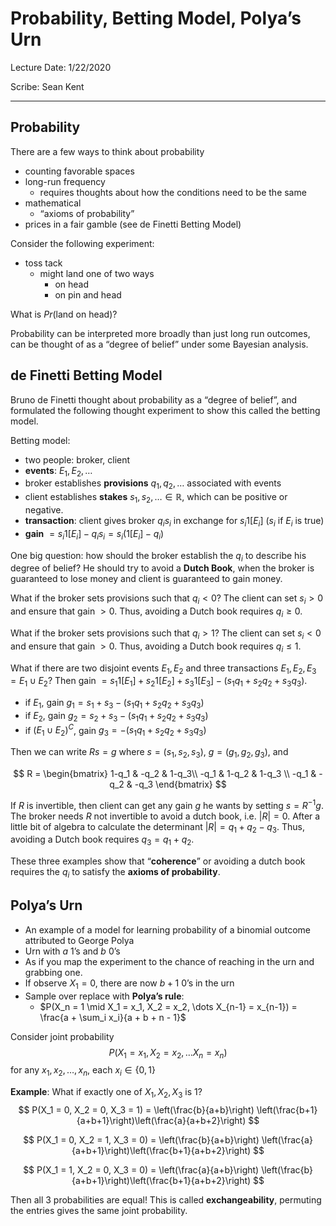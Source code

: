# Probability, Betting Model, Polya's Urn {#lecture1}

Lecture Date: 1/22/2020

Scribe: Sean Kent

***

## Probability


There are a few ways to think about probability

- counting favorable spaces
- long-run frequency
  - requires thoughts about how the conditions need to be the same
- mathematical
  - "axioms of probability"
- prices in a fair gamble (see de Finetti Betting Model)

Consider the following experiment:

- toss tack
  - might land one of two ways
    - on head
    - on pin and head


What is $Pr(\textrm{land on head})$? 


Probability can be interpreted more broadly than just long run outcomes, can be thought of as a "degree of belief" under some Bayesian analysis.

## de Finetti Betting Model

Bruno de Finetti thought about probability as a "degree of belief", and formulated the following thought experiment to show this called the betting model.  

Betting model: 

  - two people: broker, client
  - **events**: $E_1, E_2, \dots$
  - broker establishes **provisions** $q_1, q_2, \dots$ associated with events
  - client establishes **stakes** $s_1, s_2, \dots \in \mathbb{R}$, which can be positive or negative.
  - **transaction**: client gives broker $q_i s_i$ in exchange for $s_i 1[E_i]$ ($s_i$ if $E_i$ is true)
  - **gain** $= s_i 1[E_i] - q_i s_i = s_i \left( 1[E_i] - q_i \right)$ 

One big question: how should the broker establish the $q_i$ to describe his degree of belief?  He should try to avoid a **Dutch Book**, when the broker is guaranteed to lose money and client is guaranteed to gain money.  

What if the broker sets provisions such that $q_i < 0$?  The client can set $s_i > 0$ and ensure that gain $> 0$.  Thus, avoiding a Dutch book requires $q_i \geq 0$.

What if the broker sets provisions such that $q_i > 1$?  The client can set $s_i < 0$ and ensure that gain $> 0$.  Thus, avoiding a Dutch book requires $q_i \leq 1$.

What if there are two disjoint events $E_1, E_2$ and three transactions $E_1, E_2, E_3 = E_1 \cup E_2$?  Then gain $= s_1 1[E_1] + s_2 1[E_2] + s_3 1[E_3] - (s_1 q_1 + s_2 q_2 + s_3 q_3)$.  

  - if $E_1$, gain $g_1 = s_1 + s_3 - (s_1 q_1 + s_2 q_2 + s_3 q_3)$
  - if $E_2$, gain $g_2 = s_2 + s_3 - (s_1 q_1 + s_2 q_2 + s_3 q_3)$
  - if $(E_1 \cup E_2)^C$, gain $g_3 =  - (s_1 q_1 + s_2 q_2 + s_3 q_3)$

Then we can write $R s = g$ where $s = (s_1, s_2, s_3)$, $g = (g_1, g_2, g_3)$, and 

$$
R = \begin{bmatrix} 1-q_1 & -q_2 & 1-q_3\\ -q_1 & 1-q_2 & 1-q_3 \\ -q_1 & -q_2 & -q_3 \end{bmatrix}
$$
 
If $R$ is invertible, then client can get any gain $g$ he wants by setting $s = R^{-1} g$.  The broker needs $R$ not invertible to avoid a dutch book, i.e. $|R| = 0$. After a little bit of algebra to calculate the determinant $|R| = q_1 + q_2 - q_3$.  Thus, avoiding a Dutch book requires $q_3 = q_1 + q_2$. 

These three examples show that  "**coherence**" or avoiding a dutch book requires the $q_i$ to satisfy the **axioms of probability**. 



## Polya's Urn

- An example of a model for learning probability of a binomial outcome attributed to George Polya
- Urn with $a$ $1$'s and $b$ $0$'s
- As if you map the experiment to the chance of reaching in the urn and grabbing one.  
- If observe $X_1 = 0$, there are now $b + 1$ $0$'s in the urn
- Sample over replace with **Polya's rule**:
  - $P(X_n = 1 \mid X_1 = x_1, X_2 = x_2, \dots X_{n-1} = x_{n-1}) = \frac{a + \sum_i x_i}{a + b + n - 1}$
  


Consider joint probability
$$
P(X_1 = x_1, X_2 = x_2, \dots X_n = x_n)
$$
for any $x_1, x_2, \dots, x_n$, each $x_i \in \{0,1\}$

**Example**: What if exactly one of $X_1, X_2, X_3$ is $1$?
$$
P(X_1 = 0, X_2 = 0, X_3 = 1) 
= \left(\frac{b}{a+b}\right) \left(\frac{b+1}{a+b+1}\right)\left(\frac{a}{a+b+2}\right)
$$

$$
P(X_1 = 0, X_2 = 1, X_3 = 0) 
= \left(\frac{b}{a+b}\right) \left(\frac{a}{a+b+1}\right)\left(\frac{b+1}{a+b+2}\right)
$$

$$
P(X_1 = 1, X_2 = 0, X_3 = 0) 
= \left(\frac{a}{a+b}\right) \left(\frac{b}{a+b+1}\right)\left(\frac{b+1}{a+b+2}\right)
$$

Then all 3 probabilities are equal!  This is called **exchangeability**, permuting the entries gives the same joint probability. 

